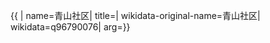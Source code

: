 {{ {{{1|PRC admin/showdata}}}|
name=青山社区|
title=|
wikidata-original-name=青山社区|
wikidata=q96790076|
arg={{{arg|}}}}}